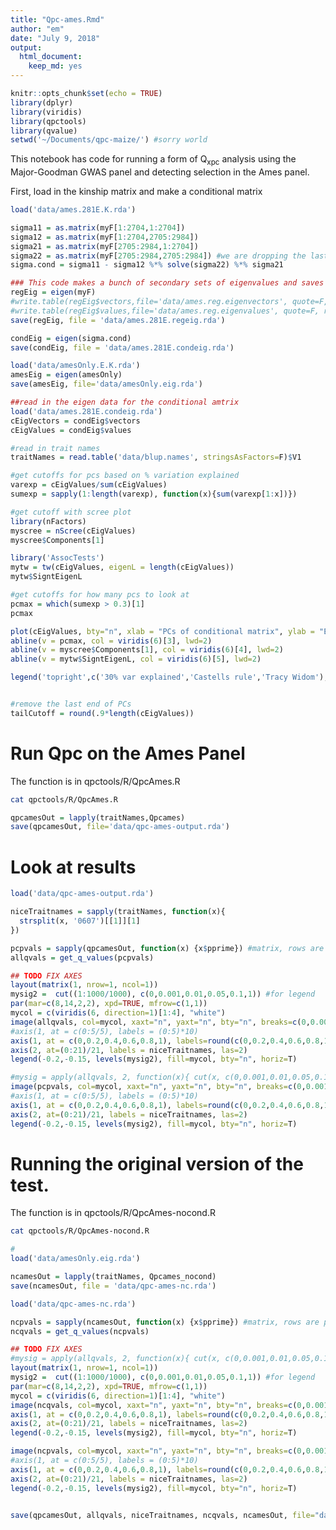 ```yaml
---
title: "Qpc-ames.Rmd"
author: "em"
date: "July 9, 2018"
output:
  html_document:
    keep_md: yes
---
```


```r
knitr::opts_chunk$set(echo = TRUE)
library(dplyr)
library(viridis)
library(qpctools)
library(qvalue)
setwd('~/Documents/qpc-maize/') #sorry world

```

This notebook has code for running a form of Q<sub>xpc</sub> analysis using the Major-Goodman GWAS panel and detecting selection in the Ames panel.

First, load in the kinship matrix and make a conditional matrix
```r
load('data/ames.281E.K.rda')

sigma11 = as.matrix(myF[1:2704,1:2704])
sigma12 = as.matrix(myF[1:2704,2705:2984])
sigma21 = as.matrix(myF[2705:2984,1:2704])
sigma22 = as.matrix(myF[2705:2984,2705:2984]) #we are dropping the last row
sigma.cond = sigma11 - sigma12 %*% solve(sigma22) %*% sigma21 
```


```r
### This code makes a bunch of secondary sets of eigenvalues and saves them.
regEig = eigen(myF)
#write.table(regEig$vectors,file='data/ames.reg.eigenvectors', quote=F, row.names=F, col.names=F)
#write.table(regEig$values,file='data/ames.reg.eigenvalues', quote=F, row.names=F, col.names=F)
save(regEig, file = 'data/ames.281E.regeig.rda')

condEig = eigen(sigma.cond)
save(condEig, file = 'data/ames.281E.condeig.rda')

load('data/amesOnly.E.K.rda')
amesEig = eigen(amesOnly)
save(amesEig, file='data/amesOnly.eig.rda')

```

```r
##read in the eigen data for the conditional amtrix
load('data/ames.281E.condeig.rda')
cEigVectors = condEig$vectors
cEigValues = condEig$values

#read in trait names
traitNames = read.table('data/blup.names', stringsAsFactors=F)$V1

```

```r

#get cutoffs for pcs based on % variation explained
varexp = cEigValues/sum(cEigValues)
sumexp = sapply(1:length(varexp), function(x){sum(varexp[1:x])})

#get cutoff with scree plot
library(nFactors)
myscree = nScree(cEigValues)
myscree$Components[1]

library('AssocTests')
mytw = tw(cEigValues, eigenL = length(cEigValues))
mytw$SigntEigenL

#get cutoffs for how many pcs to look at
pcmax = which(sumexp > 0.3)[1]
pcmax

plot(cEigValues, bty="n", xlab = "PCs of conditional matrix", ylab = "Eigenvalues")
abline(v = pcmax, col = viridis(6)[3], lwd=2)
abline(v = myscree$Components[1], col = viridis(6)[4], lwd=2)
abline(v = mytw$SigntEigenL, col = viridis(6)[5], lwd=2)

legend('topright',c('30% var explained','Castells rule','Tracy Widom'), col = viridis(6)[3:5], lwd=2, bty="n")


#remove the last end of PCs 
tailCutoff = round(.9*length(cEigValues))

```


# Run Qpc on the Ames Panel

The function is in qpctools/R/QpcAmes.R
```bash
cat qpctools/R/QpcAmes.R
```


```r
qpcamesOut = lapply(traitNames,Qpcames)
save(qpcamesOut, file='data/qpc-ames-output.rda')

```

# Look at results
```r
load('data/qpc-ames-output.rda')

niceTraitnames = sapply(traitNames, function(x){
  strsplit(x, '0607')[[1]][1]
})

pcpvals = sapply(qpcamesOut, function(x) {x$pprime}) #matrix, rows are pvals, columns are traits
allqvals = get_q_values(pcpvals)

## TODO FIX AXES
layout(matrix(1, nrow=1, ncol=1))
mysig2 =  cut((1:1000/1000), c(0,0.001,0.01,0.05,0.1,1)) #for legend
par(mar=c(8,14,2,2), xpd=TRUE, mfrow=c(1,1))
mycol = c(viridis(6, direction=1)[1:4], "white")
image(allqvals, col=mycol, xaxt="n", yaxt="n", bty="n", breaks=c(0,0.001,0.01,0.05,0.1,1))
#axis(1, at = c(0:5/5), labels = (0:5)*10)
axis(1, at = c(0,0.2,0.4,0.6,0.8,1), labels=round(c(0,0.2,0.4,0.6,0.8,1)*nrow(allqvals)))
axis(2, at=(0:21)/21, labels = niceTraitnames, las=2)
legend(-0.2,-0.15, levels(mysig2), fill=mycol, bty="n", horiz=T)

#mysig = apply(allqvals, 2, function(x){ cut(x, c(0,0.001,0.01,0.05,0.1,1), labels=F)})
image(pcpvals, col=mycol, xaxt="n", yaxt="n", bty="n", breaks=c(0,0.001,0.01,0.05,0.1,1))
#axis(1, at = c(0:5/5), labels = (0:5)*10)
axis(1, at = c(0,0.2,0.4,0.6,0.8,1), labels=round(c(0,0.2,0.4,0.6,0.8,1)*nrow(allqvals)))
axis(2, at=(0:21)/21, labels = niceTraitnames, las=2)
legend(-0.2,-0.15, levels(mysig2), fill=mycol, bty="n", horiz=T)

```


# Running the original version of the test.

The function is in qpctools/R/QpcAmes-nocond.R
```bash
cat qpctools/R/QpcAmes-nocond.R
```


```r
#
load('data/amesOnly.eig.rda')

ncamesOut = lapply(traitNames, Qpcames_nocond)
save(ncamesOut, file = 'data/qpc-ames-nc.rda')

```

```r

load('data/qpc-ames-nc.rda')

ncpvals = sapply(ncamesOut, function(x) {x$pprime}) #matrix, rows are pvals, columns are traits
ncqvals = get_q_values(ncpvals)

## TODO FIX AXES
#mysig = apply(allqvals, 2, function(x){ cut(x, c(0,0.001,0.01,0.05,0.1,1), labels=F)})
layout(matrix(1, nrow=1, ncol=1))
mysig2 =  cut((1:1000/1000), c(0,0.001,0.01,0.05,0.1,1)) #for legend
par(mar=c(8,14,2,2), xpd=TRUE, mfrow=c(1,1))
mycol = c(viridis(6, direction=1)[1:4], "white")
image(ncqvals, col=mycol, xaxt="n", yaxt="n", bty="n", breaks=c(0,0.001,0.01,0.05,0.1,1))
axis(1, at = c(0,0.2,0.4,0.6,0.8,1), labels=round(c(0,0.2,0.4,0.6,0.8,1)*nrow(allqvals)))
axis(2, at=(0:21)/21, labels = niceTraitnames, las=2)
legend(-0.2,-0.15, levels(mysig2), fill=mycol, bty="n", horiz=T)

image(ncpvals, col=mycol, xaxt="n", yaxt="n", bty="n", breaks=c(0,0.001,0.01,0.05,0.1,1))
#axis(1, at = c(0:5/5), labels = (0:5)*10)
axis(1, at = c(0,0.2,0.4,0.6,0.8,1), labels=round(c(0,0.2,0.4,0.6,0.8,1)*nrow(allqvals)))
axis(2, at=(0:21)/21, labels = niceTraitnames, las=2)
legend(-0.2,-0.15, levels(mysig2), fill=mycol, bty="n", horiz=T)


save(qpcamesOut, allqvals, niceTraitnames, ncqvals, ncamesOut, file="data/ames_qpc_data.rda")
````

